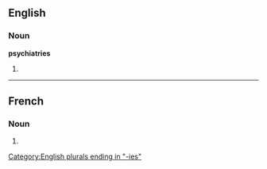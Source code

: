 ==English==

===Noun===
'''psychiatries'''

# {{plural of|[[psychiatry]]}}

[[Category:English plurals ending in "-ies"]]

----

==French==

===Noun===
{{infl|fr|plural}} {{f|p}}

# {{plural of|psychiatrie|lang=French}}